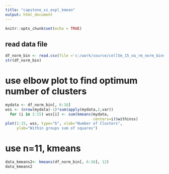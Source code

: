 ---
title: "capstone_xz_expl_kmean"
output: html_document
---

```{r setup, include=FALSE}
knitr::opts_chunk$set(echo = TRUE)
```

## read data file

```{r pressure, echo=FALSE}
df_norm_bin <- read.csv(file ='c:/work/source/cell5m_15_na_rm_norm_binnedTarget.csv')
str(df_norm_bin)
```
# use elbow plot to find optimum number of clusters
```{r}
mydata <- df_norm_bin[, 6:16]
wss <- (nrow(mydata)-1)*sum(apply(mydata,2,var))
  for (i in 2:15) wss[i] <- sum(kmeans(mydata,
                                       centers=i)$withinss)
plot(1:15, wss, type="b", xlab="Number of Clusters",
     ylab="Within groups sum of squares")
```
# use n=11,  kmeans
```{r}
data_kmeans2<- kmeans(df_norm_bin[, 6:16], 12) 
data_kmeans2
```


